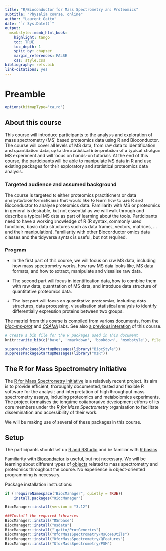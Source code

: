 ```yaml
---
title: "R/Bioconductor for Mass Spectrometry and Proteomics"
subtitle: "Physalia course, online"
author: "Laurent Gatto"
date: "`r Sys.Date()`"
output:
  msmbstyle::msmb_html_book:
    highlight: tango
    toc: TRUE
    toc_depth: 1
    split_by: chapter
    margin_references: FALSE
    css: style.css
bibliography: refs.bib
link-citations: yes
---
```


# Preamble

```r
options(bitmapType="cairo")
```

## About this course

This course will introduce participants to the analysis and
exploration of mass spectrometry (MS) based proteomics data using R
and Bioconductor. The course will cover all levels of MS data, from
raw data to identification and quantitation data, up to the
statistical interpretation of a typical shotgun MS experiment and will
focus on hands-on tutorials. At the end of this course, the
participants will be able to manipulate MS data in R and use existing
packages for their exploratory and statistical proteomics data
analysis.

### Targeted audience and assumed background  {-}

The course is targeted to either proteomics practitioners or data
analysts/bioinformaticians that would like to learn how to use R and
Bioconductor to analyse proteomics data. Familiarity with MS or
proteomics in general is desirable, but not essential as we will walk
through and describe a typical MS data as part of learning about the
tools. Participants need to have a working knowledge of R (R syntax,
commonly used functions, basic data structures such as data frames,
vectors, matrices, ... and their manipulation). Familiarity with other
Bioconductor omics data classes and the tidyverse syntax is useful,
but not required.

### Program  {-}

- In the first part of this course, we will focus on raw MS data,
  including how mass spectrometry works, how raw MS data looks like,
  MS data formats, and how to extract, manipulate and visualise raw
  data.

- The second part will focus in identification data, how to combine
  them with raw data, quantitation of MS data, and introduce data
  structure of quantitative proteomics data.

- The last part will focus on quantitative proteomics, including data
 structures, data processing, visualisation statistical analysis to
 identify differentially expression proteins between two groups.


The matriel from this course is compiled from various documents, from
the [*bioc-ms-prot*](https://lgatto.github.io/bioc-ms-prot/lab.html)
and
[*CSAMA*](https://lgatto.github.io/bioc-ms-prot/csama2019-lab.html)
labs. See also [a previous
interation]([https://github.com/lgatto/2020-02-17-RProt-Berlin]) of
this course.



```r
# create a bib file for the R packages used in this document
knitr::write_bib(c('base', 'rmarkdown', 'bookdown', 'msmbstyle'), file = 'skeleton.bib')
```

```r
suppressPackageStartupMessages(library("BiocStyle"))
suppressPackageStartupMessages(library("mzR"))
```

## The R for Mass Spectrometry initiative

The [R for Mass Spectrometry
initiative](https://www.rformassspectrometry.org/) is a relatively
recent project. Its aim is to provide efficient, thoroughly
documented, tested and flexible R software for the analysis and
interpretation of high throughput mass spectrometry assays, including
proteomics and metabolomics experiments. The project formalises the
longtime collaborative development efforts of its core members under
the *R for Mass Spectrometry* organisation to facilitate dissemination
and accessibility of their work.

We will be making use of several of these packages in this course.

## Setup

The participants should set up [R and
RStudio](https://uclouvain-cbio.github.io/WSBIM1207/sec-rrstudio.html)
and be familiar with [R
basics](https://uclouvain-cbio.github.io/WSBIM1207/sec-startr.html)

Familiarity with
[Bioconductor](https://uclouvain-cbio.github.io/WSBIM1207/sec-bioinfo.html#sec:bioconductor)
is useful, but not necessary. We will be learning about different
types of
[objects](https://uclouvain-cbio.github.io/WSBIM1322/sec-obj.html)
related to mass spectrometry and proteomics throughout the course. No
experience in object-oriented programming is necessary.

Package installation instructions:

```r
if (!requireNamespace("BiocManager", quietly = TRUE))
    install.packages("BiocManager")

BiocManager::install(version = "3.12")

###Install the required libraries
BiocManager::install("MSnbase")
BiocManager::install("msdata")
BiocManager::install("lgatto/ProtGenerics")
BiocManager::install("RforMassSpectrometry/MsCoreUtils")
BiocManager::install("RforMassSpectrometry/QFeatures")
BiocManager::install("RforMassSpectrometry/PSM")
```
